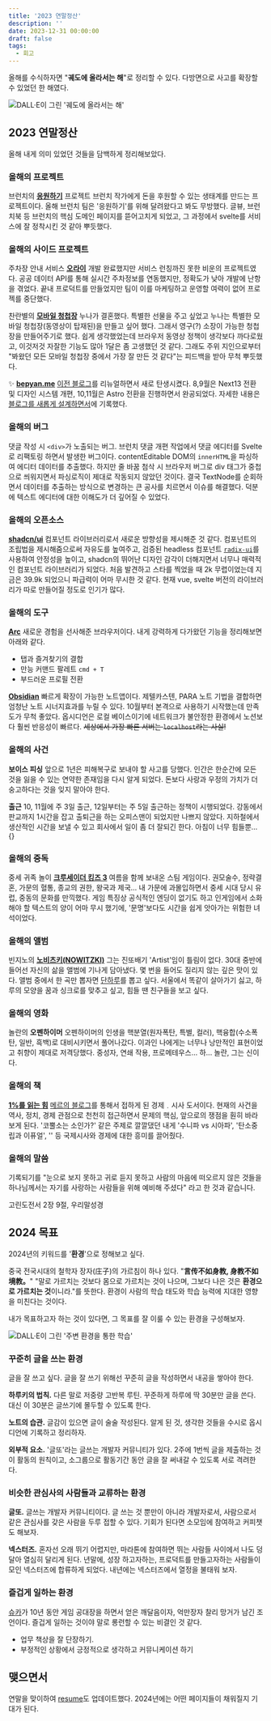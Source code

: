 ```yaml
---
title: '2023 연말정산'
description: ''
date: 2023-12-31 00:00:00
draft: false
tags:
  - 회고
---
```


올해를 수식하자면 "**궤도에 올라서는 해**"로 정리할 수 있다.
다방면으로 사고를 확장할 수 있었던 한 해였다.

![DALL·E이 그린 '궤도에 올라서는 해'](/img/2023-settlement/240106-141240.webp)

## 2023 연말정산

올해 내게 의미 있었던 것들을 담백하게 정리해보았다.

### 올해의 프로젝트

브런치의 [**응원하기**](https://brunch.co.kr/@brunch/330) 프로젝트
브런치 작가에게 돈을 후원할 수 있는 생태계를 만드는 프로젝트이다. 올해 브런치 팀은 '응원하기'를 위해 달려왔다고 봐도 무방했다. 글뷰, 브런치북 등 브런치의 핵심 도메인 페이지를 뜯어고치게 되었고, 그 과정에서 svelte를 서비스에 잘 정착시킨 것 같아 뿌듯했다.

### 올해의 사이드 프로젝트

주차장 안내 서비스 [**오라이**](https://alright-seven.vercel.app/)
개발 완료했지만 서비스 런칭까진 못한 비운의 프로젝트였다. 공공 데이터 API를 통해 실시간 주차정보를 연동했지만, 정확도가 낮아 개발에 난항을 겪었다. 끝내 프로덕트를 만들었지만 팀이 이를 마케팅하고 운영할 여력이 없어 프로젝를 중단했다.

찬란별의 [**모바일 청첩장**](https://charlan-byul.vercel.app/)
누나가 결혼했다. 특별한 선물을 주고 싶었고 누나는 특별한 모바일 청첩장(동영상이 탑재된)을 만들고 싶어 했다. 그래서 영구(?) 소장이 가능한 청첩장을 만들어주기로 했다. 쉽게 생각했었는데 브라우저 동영상 정책이 생각보다 까다로웠고, 이것저것 자잘한 기능도 많아 1달은 좀 고생했던 것 같다. 그래도 주위 지인으로부터 "봐왔던 모든 모바일 청첩장 중에서 가장 잘 만든 것 같다"는 피드백을 받아 무척 뿌듯했다.

✨ [**bepyan.me**](https://bepyan.me/)
[이전 블로그](https://bepyan.github.io/)를 리뉴얼하면서 새로 탄생시켰다. 8,9월은 Next13 전환 및 디자인 시스템 개편, 10,11월은 Astro 전환을 진행하면서 완공되었다. 자세한 내용은 [블로그를 새롭게 설계하면서](./redesign-blog)에 기록했다.

### 올해의 버그

댓글 작성 시 `<div>`가 노출되는 버그.
브런치 댓글 개편 작업에서 댓글 에디터를 Svelte로 리팩토링 하면서 발생한 버그이다. contentEditable DOM의 `innerHTML`을 파싱하여 에디터 데이터를 추출했다. 하지만 줄 바꿈 첨삭 시 브라우저 버그로 div 태그가 중첩으로 씌워지면서 파싱로직이 제대로 작동되지 않았던 것이다. 결국 TextNode를 순회하면서 데이터를 추출하는 방식으로 변경하는 큰 공사를 치르면서 이슈를 해결했다. 덕분에 텍스트 에디터에 대한 이해도가 더 깊어질 수 있었다.

### 올해의 오픈소스

[**shadcn/ui**](https://github.com/shadcn-ui/ui)
컴포넌트 라이브러리로서 새로운 방향성을 제시해준 것 같다. 컴포넌트의 조립법을 제시해줌으로써 자유도를 높여주고, 검증된 headless 컴포넌트 [`radix-ui`](https://github.com/radix-ui/primitives)를 사용하여 안정성을 높이고, shadcn의 뛰어난 디자인 감각이 더해지면서 너무나 매력적인 컴포넌트 라이브러리가 되었다. 처음 발견하고 스타를 찍었을 때 2k 무렵이었는데 지금은 39.9k 되었으니 파급력이 어마 무시한 것 같다. 현재 vue, svelte 버전의 라이브러리가 따로 만들어질 정도로 인기가 많다.

### 올해의 도구

[**Arc**](https://arc.net/)
새로운 경험을 선사해준 브라우저이다. 내게 강력하게 다가왔던 기능을 정리해보면 아래와 같다.

- 탭과 즐겨찾기의 결합
- 만능 커맨드 팔레트 `cmd + T`
- 부드러운 프로필 전환

[**Obsidian**](https://obsidian.md/)
빠르게 확장이 가능한 노트앱이다. 제텔카스텐, PARA 노트 기법을 결합하면 엄청난 노트 시너지효과를 누릴 수 있다. 10월부터 본격으로 사용하기 시작했는데 만족도가 무척 좋았다. 옵시디언은 로컬 베이스이기에 네트워크가 불안정한 환경에서 노션보다 훨씬 반응성이 빠르다. ~~세상에서 가장 빠른 서버는 `localhost`라는 사실!~~

### 올해의 사건

**보이스 피싱**
앞으로 1년은 피해복구로 보내야 할 사고를 당했다. 인간은 한순간에 모든 것을 잃을 수 있는 연약한 존재임을 다시 알게 되었다. 돈보다 사랑과 우정의 가치가 더 숭고하다는 것을 잊지 말아야 한다.

**출근**
10, 11월에 주 3일 출근, 12일부터는 주 5일 출근하는 정책이 시행되었다. 강동에서 판교까지 1시간을 잡고 출퇴근을 하는 오피스맨이 되었지만 나쁘지 않았다. 지하철에서 생산적인 시간을 보낼 수 있고 회사에서 일이 좀 더 잘되긴 한다. 아침이 너무 힘들뿐...{}

### 올해의 중독

중세 귀족 놀이 [**크루세이더 킹즈 3**](https://store.steampowered.com/app/1158310/Crusader_Kings_III/?l=koreana)
여름을 함께 보내온 스팀 게임이다. 권모술수, 정략결혼, 가문의 혈통, 종교의 권한, 왕국과 제국... 내 가문에 과몰입하면서 중세 시대 당시 유럽, 중동의 문화를 만끽했다. 게임 특징상 공식적인 엔딩이 없기도 하고 인게임에서 소화해야 할 텍스트의 양이 어마 무시 했기에, '문명'보다도 시간을 쉽게 앗아가는 위험한 녀석이었다.

### 올해의 앨범

빈지노의 [**노비츠키(NOWITZKI)**](https://www.youtube.com/watch?v=Y3HehiGvRw0&pp=ygUM64W467mE7Lig7YKk)
그는 진또배기 'Artist'임이 틀림이 없다. 30대 중반에 들어선 자신의 삶을 앨범에 기나게 담아냈다. 몇 번을 들어도 질리지 않는 깊은 맛이 있다. 앨범 중에서 한 곡만 뽑자면 [단하루](https://youtu.be/mJ2Cc3dEvK4?si=liycT8h9XZmFA225)를 뽑고 싶다. 서울에서 똑같이 살아가기 싫고, 하루의 모양을 꿈과 싱크로를 맞추고 싶고, 힘들 땐 친구들을 보고 싶다.

### 올해의 영화

놀란의 **오펜하이머**
오펜하이머의 인생을 핵분열(원자폭탄, 특별, 컬러), 핵융합(수소폭탄, 일반, 흑백)로 대비시키면서 풀어나갔다. 이과인 나에게는 너무나 낭만적인 표현이었고 취향이 제대로 저격당했다. 중성자, 연쇄 작용, 프로메테우스... 하... 놀란, 그는 신이다.

### 올해의 책

[**1%를 읽는 힘**](https://product.kyobobook.co.kr/detail/S000208590459)
[메르의 블로그](https://blog.naver.com/ranto28)를 통해서 접하게 된 경제﹒시사 도서이다. 현재의 사건을 역사, 정치, 경제 관점으로 천천히 접근하면서 문제의 핵심, 앞으로의 쟁점을 훤히 바라보게 된다.
'코뿔소는 소인가?' 같은 주제로 깔깔댔던 내게 '수니파 vs 시아파', '탄소중립과 이퓨얼', '' 등 국제시사와 경제에 대한 흥미를 끌어줬다.

### 올해의 말씀

기록되기를 "눈으로 보지 못하고 귀로 듣지 못하고 사람의 마음에 떠오르지 않은 것들을 하나님께서는 자기를 사랑하는 사람들을 위해 예비해 주셨다" 라고 한 것과 같습니다.

고린도전서 2장 9절, 우리말성경

## 2024 목표

2024년의 키워드를 '**환경**'으로 정해보고 싶다.

중국 전국시대의 철학자 장자(庄子)의 가르침이 하나 있다.
"**言传不如身教, 身教不如境教。**"
"말로 가르치는 것보다 몸으로 가르치는 것이 나으며, 그보다 나은 것은 **환경으로 가르치는 것**이니라."를 뜻한다. 환경이 사람의 학습 태도와 학습 능력에 지대한 영향을 미친다는 것이다.

내가 목표하고자 하는 것이 있다면, 그 목표를 잘 이룰 수 있는 환경을 구성해보자.

![DALL·E이 그린 '주변 환경을 통한 학습'](/img/2023-settlement/240107-003526.webp)

### 꾸준히 글을 쓰는 환경

글을 잘 쓰고 싶다. 글을 잘 쓰기 위해선 꾸준히 글을 작성하면서 내공을 쌓아야 한다.

**하루키의 법칙.**
다른 말로 저중량 고반복 루틴. 꾸준하게 하루에 딱 30분만 글을 쓴다. 대신 이 30분은 글쓰기에 몰두할 수 있도록 한다.

**노트의 습관.**
글감이 있으면 글이 술술 작성된다. 알게 된 것, 생각한 것들을 수시로 옵시디언에 기록하고 정리하자.

**외부적 요소.**
'글또'라는 글쓰는 개발자 커뮤니티가 있다. 2주에 1번씩 글을 제출하는 것이 활동의 원칙이고, 소그룹으로 활동기간 동안 글을 잘 써내갈 수 있도록 서로 격려한다.

### 비슷한 관심사의 사람들과 교류하는 환경

**글또.**
글쓰는 개발자 커뮤니티이다. 글 쓰는 것 뿐만이 아니라 개발자로서, 사람으로서 같은 관심사를 갖은 사람을 두루 접할 수 있다. 기회가 된다면 소모임에 참여하고 커피챗도 해보자.

**넥스터즈.**
혼자선 오래 뛰기 어렵지만, 마라톤에 참여하면 뛰는 사람들 사이에서 나도 덩달아 열심히 달리게 된다. 년말에, 성장 하고자하는, 프로덕트를 만들고자하는 사람들이 모인 넥스터즈에 합류하게 되었다. 내년에는 넥스터즈에서 열정을 불태워 보자.

### 즐겁게 일하는 환경

[슈카](https://youtu.be/VwaOd7hH5RU?si=8r7GW-rZ1IKxnYjZ)가 10년 동안 게임 공대장을 하면서 얻은 깨달음이자, 억만장자 찰리 망거가 남긴 조언이다. 즐겁게 일하는 것이야 말로 롱런할 수 있는 비결인 것 같다.

- 업무 책상을 잘 단장하기.
- 부정적인 상황에서 긍정적으로 생각하고 커뮤니케이션 하기

## 맺으면서

연말을 맞이하여 [resume](https://bepyan.notion.site/Frontend-Engineer-69fd245161734c1793e8df78dffe705c?pvs=4)도 업데이트했다.
2024년에는 어떤 페이지들이 채워질지 기대가 된다.
